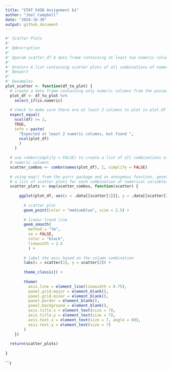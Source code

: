 ```yaml
---
title: "STAT 545B Assignment b1"
author: "Joel Campbell"
date: "2024-10-30"
output: github_document
---
```


```r

#' Scatter Plots
#' 
#' @description 
#'
#' @param scatter_df A data frame containing at least two numeric columns
#'
#' @return A list containing scatter plots of all combinations of numeric columns
#' @export
#'
#' @examples
plot_scatter <- function(df_to_plot) {
  # create a data frame containing only numeric columns from the passed param
  plot_df <- df_to_plot %>%
    select_if(is.numeric)
  
  # check to make sure there are at least 2 columns to plot in plot_df
  expect_equal(
    ncol(df) >= 2, 
    TRUE, 
    info = paste(
      "Expected at least 2 numeric columns, but found ", 
      ncol(plot_df)
      )
    )
  
  # use combn(simplify = FALSE) to create a list of all combinations of the
  # numeric columns
  scatter_combos <- combn(names(plot_df), 2, simplify = FALSE)
  
  # using map() from the purrr package and an anonymous function, generate 
  # a list of scatter plots for each combination of numerical variables
  scatter_plots <- map(scatter_combos, function(scatter) {
      
      ggplot(plot_df, aes(x = .data[[scatter[1]]], y = .data[[scatter[2]]])) + 
      
        # scatter plot
        geom_point(color = "mediumblue", size = 2.5) +
      
        # linear trend line
        geom_smooth(
          method = "lm", 
          se = FALSE, 
          color = "black", 
          linewidth = 2.5
          ) +
      
        # label the axis based on the column combination 
        labs(x = scatter[1], y = scatter[2]) +
        
        theme_classic() +
  
        theme(
          axis.line = element_line(linewidth = 0.75),
          panel.grid.major = element_blank(),
          panel.grid.minor = element_blank(),
          panel.border = element_blank(),
          panel.background = element_blank(),
          axis.title.x = element_text(size = 7),
          axis.title.y = element_text(size = 7),
          axis.text.x = element_text(size = 7, angle = 60),
          axis.text.y = element_text(size = 7)
        )
    })
  
  return(scatter_plots)
  
}

```

```r